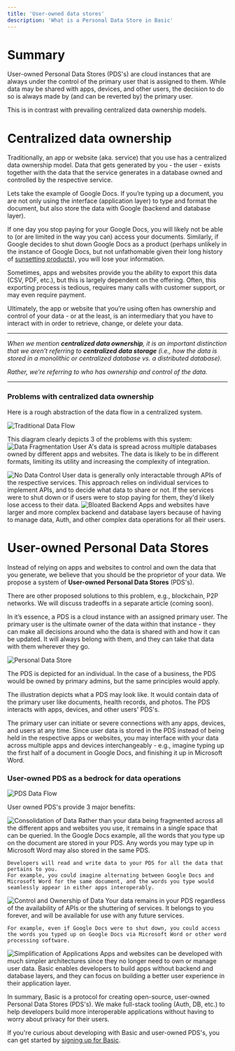 ```yaml
---
title: 'User-owned data stores'
description: 'What is a Personal Data Store in Basic'
---
```


# Summary

User-owned Personal Data Stores (PDS's) are cloud instances that are always under the control of the primary user that is assigned to them. 
While data may be shared with apps, devices, and other users, the decision to do so is always made by (and can be reverted by) the primary user. 

This is in contrast with prevailing centralized data ownership models.

# Centralized data ownership

Traditionally, an app or website (aka. service) that you use has a centralized data ownership model. Data that gets generated by you - the user - exists together with the data that the service generates in a database owned and controlled by the respective service. 

Lets take the example of Google Docs. If you’re typing up a document, you are not only using the interface (application layer) to type and format the document, but also store the data with Google (backend and database layer).

If one day you stop paying for your Google Docs, you will likely not be able to (or are limited in the way you can) access your documents. Similarly, if Google decides to shut down Google Docs as a product (perhaps unlikely in the instance of Google Docs, but not unfathomable given their long history of [sunsetting products](https://killedbygoogle.com/)), you will lose your information. 

Sometimes, apps and websites provide you the ability to export this data (CSV, PDF, etc.), but this is largely dependent on the offering. Often, this exporting process is tedious, requires many calls with customer support, or may even require payment. 

Ultimately, the app or website that you’re using often has ownership and control of your data - or at the least, is an intermediary that you have to interact with in order to retrieve, change, or delete your data. 

---

*When we mention **centralized data ownership**, it is an important distinction that we aren’t referring to **centralized data storage** (i.e., how the data is stored in a monolithic or centralized database vs. a distributed database).*

*Rather, we’re referring to who has ownership and control of the data.*

---

### Problems with centralized data ownership

Here is a rough abstraction of the data flow in a centralized system.

<img
  className="block"
  src="/images/FlowOfDataTraditional.png"
  alt="Traditional Data Flow"
/>

This diagram clearly depicts 3 of the problems with this system:
<Steps>
  <Step title="Fragmentation of user data">
    <img
      className="block"
      src="/images/DataFragmentation.png"
      alt="Data Fragmentation"
    />
    User A's data is spread across multiple databases owned by different apps and websites. The data is likely to be in different formats, limiting its utility and increasing the complexity of integration.
  </Step>

  <Step title="Lack of data control">
    <img
      className="block"
      src="/images/NoDataControl.png"
      alt="No Data Control"
    />
    User data is generally only interactable through APIs of the respective services. This approach relies on individual services to implement APIs, and to decide what data to share or not. If the services were to shut down or if users were to stop paying for them, they'd likely lose access to their data.
  </Step>

  <Step title="Bloated backend and database layers">
    <img
      className="block"
      src="/images/Bloated.png"
      alt="Bloated Backend"
    />
    Apps and websites have larger and more complex backend and database layers because of having to manage data, Auth, and other complex data operations for all their users.
  </Step>
</Steps>

# User-owned Personal Data Stores

Instead of relying on apps and websites to control and own the data that you generate, we believe that you should be the proprietor of your data. 
We propose a system of **User-owned Personal Data Stores** (PDS's). 

<Note>
 There are other proposed solutions to this problem, e.g., blockchain, P2P networks. We will discuss tradeoffs in a separate article (coming soon).
</Note>

In it’s essence, a PDS is a cloud instance with an assigned primary user. 
The primary user is the ultimate owner of the data within that instance - they can make all decisions around who the data is shared with and how it can be updated.
It will always belong with them, and they can take that data with them wherever they go. 

<img
  className="block"
  src="/images/PDS.png"
  alt="Personal Data Store"
/>

<Note>
    The PDS is depicted for an individual. In the case of a business, the PDS would be owned by primary admins, but the same principles would apply.
</Note>

The illustration depicts what a PDS may look like. It would contain data of the primary user like documents, health records, and photos. The PDS interacts with apps, devices, and other users' PDS's. 

The primary user can initiate or severe connections with any apps, devices, and users at any time. 
Since user data is stored in the PDS instead of being held in the respective apps or websites, you may interface with your data across multiple apps and devices interchangeably - e.g., imagine typing up the first half of a document in Google Docs, and finishing it up in Microsoft Word.

### User-owned PDS as a bedrock for data operations

<img
  className="block"
  src="/images/FlowOfDataPDS.png"
  alt="PDS Data Flow"
/>

User owned PDS's provide 3 major benefits:

<Steps>
  <Step title="Consolidation of user data">
    <img
      className="block"
      src="/images/ConsolidationOfData.png"
      alt="Consolidation of Data"
    />
    Rather than your data being fragmented across all the different apps and websites you use, it remains in a single space that can be queried.
    In the Google Docs example, all the words that you type up on the document are stored in your PDS. Any words you may type up in Microsoft Word may also stored in the same PDS.
    
    Developers will read and write data to your PDS for all the data that pertains to you. 
    For example, you could imagine alternating between Google Docs and Microsoft Word for the same document, and the words you type would seamlessly appear in either apps interoperably.
  </Step>

  <Step title="Control and ownership of your data">
    <img
      className="block"
      src="/images/ControlOfData.png"
      alt="Control and Ownership of Data"
    />
    Your data remains in your PDS regardless of the availability of APIs or the shuttering of services. It belongs to you forever, and will be available for use with any future services. 

    For example, even if Google Docs were to shut down, you could access the words you typed up on Google Docs via Microsoft Word or other word processing software.
  </Step>

  <Step title="Simplified applications">
    <img
      className="block"
      src="/images/SimpleApps.png"
      alt="Simplification of Applications"
    />
    Apps and websites can be developed with much simpler architectures since they no longer need to own or manage user data. Basic enables developers to build apps without backend and database layers, and they can focus on building a better user experience in their application layer.
  </Step>
</Steps>

In summary, Basic is a protocol for creating open-source, user-owned Personal Data Stores (PDS's). 
We make full-stack tooling (Auth, DB, etc.) to help developers build more interoperable applications without having to worry about privacy for their users. 

If you're curious about developing with Basic and user-owned PDS's, you can get started by [signing up for Basic](/get-started/sign-up-for-basic).